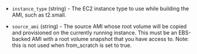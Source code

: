 <!-- Code generated from the comments of the RunConfig struct in builder/amazon/common/run_config.go; DO NOT EDIT MANUALLY -->

-   `instance_type` (string) - The EC2 instance type to use while building the
    AMI, such as t2.small.
    
-   `source_ami` (string) - The source AMI whose root volume will be copied and
    provisioned on the currently running instance. This must be an EBS-backed
    AMI with a root volume snapshot that you have access to. Note: this is not
    used when from_scratch is set to true.
    
